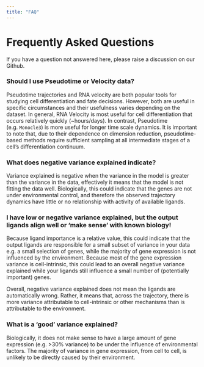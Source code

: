 ```yaml
---
title: "FAQ"
---
```

# Frequently Asked Questions

If you have a question not answered here, please raise a discussion on our Github.

### Should I use Pseudotime or Velocity data?
Pseudotime trajectories and RNA velocity are both popular tools for studying cell differentiation and fate decisions. However, both are useful in specific circumstances and their usefulness varies depending on the dataset.
In general, RNA Velocity is most useful for cell differentiation that occurs relatively quickly (~hours/days). In contrast, Pseudotime (e.g. `Monocle3`) is more useful for longer time scale dynamics. It is important to note that, due to their dependence on dimension reduction, pseudotime-based methods require sufficient sampling at all intermediate stages of a cell's differentiation continuum. 


### What does negative variance explained indicate?
 Variance explained is negative when the variance in the model is greater than the variance
 in the data, effectively it means that the model is not fitting the data well.
 Biologically, this could indicate that the genes are not under environmental control, and therefore 
 the observed trajectory dynamics have little or no relationship with activity of available ligands.

### I have low or negative variance explained, but the output ligands align well or 'make sense' with known biology!
 Because ligand importance is a relative value, this could indicate that the output ligands
 are responsible for a small subset of variance in your data e.g. a small selection of genes, 
 while the majority of gene expression is not influenced by the environment.
 Because most of the gene expression variance is cell-intrinsic, this could lead to an overall
 negative variance explained while your ligands still influence a small number of (potentially important) genes.

Overall, negative variance explained does not mean the ligands are automatically wrong.
 Rather, it means that, across the trajectory, there is more variance attributable to cell-intrinsic or other mechanisms than is attributable to the environment.

### What is a 'good' variance explained?
Biologically, it does not make sense to have a large amount of gene expression (e.g. >30% variance) to be under the influence of environmental factors. The majority of variance in gene expression, from cell to cell, is unlikely to be directly caused by their environment. 

